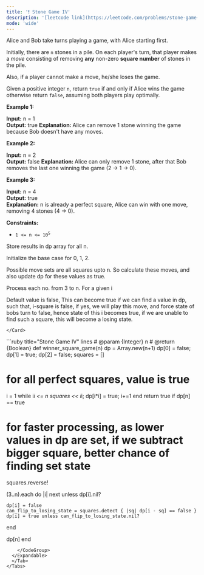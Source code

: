 ```yaml
---
title: '❗️ Stone Game IV'
description: '[leetcode link](https://leetcode.com/problems/stone-game-iv/description/)'
mode: 'wide'
---
```

<Tabs>
  <Tab title="Question" icon="circle-question" iconType="regular">
    <Card>
      <p>Alice and Bob take turns playing a game, with Alice starting first.</p>  <p>Initially, there are <code>n</code> stones in a pile. On each player&#39;s turn, that player makes a <em>move</em> consisting of removing <strong>any</strong> non-zero <strong>square number</strong> of stones in the pile.</p>  <p>Also, if a player cannot make a move, he/she loses the game.</p>  <p>Given a positive integer <code>n</code>, return <code>true</code> if and only if Alice wins the game otherwise return <code>false</code>, assuming both players play optimally.</p>   <p><strong class="example">Example 1:</strong></p>   <strong>Input:</strong> n = 1 <br/> <strong>Output:</strong> true <strong>Explanation: </strong>Alice can remove 1 stone winning the game because Bob doesn&#39;t have any moves.  <p><strong class="example">Example 2:</strong></p>   <strong>Input:</strong> n = 2 <br/> <strong>Output:</strong> false <strong>Explanation: </strong>Alice can only remove 1 stone, after that Bob removes the last one winning the game (2 -&gt; 1 -&gt; 0).   <p><strong class="example">Example 3:</strong></p>   <strong>Input:</strong> n = 4 <br/> <strong>Output:</strong> true <br/> <strong>Explanation:</strong> n is already a perfect square, Alice can win with one move, removing 4 stones (4 -&gt; 0).    <p><strong>Constraints:</strong></p>  <ul>  <li><code>1 &lt;= n &lt;= 10<sup>5</sup></code></li> </ul> 
    </Card>
  </Tab>
  <Tab title="Solution" icon="lightbulb" iconType="regular" >
    <Card>
      Store results in dp array for all n.

Initialize the base case for 0, 1, 2.

Possible move sets are all squares upto n. So calculate these moves, and also update dp for these values as true.

Process each no. from 3 to n. For a given i

Default value is false, 
This can become true if we can find a value in dp, such that, i-square is false, if yes, we will play this move, and force state of bobs turn to false, hence state of this i becomes true, if we are unable to find such a square, this will become a losing state.

    </Card>
  <Expandable title="code">
    <CodeGroup dropdown>
```ruby title="Stone Game IV" lines
# @param {Integer} n
# @return {Boolean}
def winner_square_game(n)
  dp = Array.new(n+1)
  dp[0] = false; dp[1] = true; dp[2] = false;
  squares = []

  # for all perfect squares, value is true
  i = 1
  while i*i <= n
    squares << i*i; dp[i*i] = true; i+=1
  end
  return true if dp[n] == true
  
  # for faster processing, as lower values in dp are set, if we subtract bigger square, better chance of finding set state
  squares.reverse!
  
  (3..n).each do |i|
    next unless dp[i].nil?
    
    dp[i] = false
    can_flip_to_losing_state = squares.detect { |sq| dp[i - sq] == false }
    dp[i] = true unless can_flip_to_losing_state.nil?
  end

  dp[n]
end
```
    </CodeGroup>
  </Expandable>
  </Tab>
</Tabs>